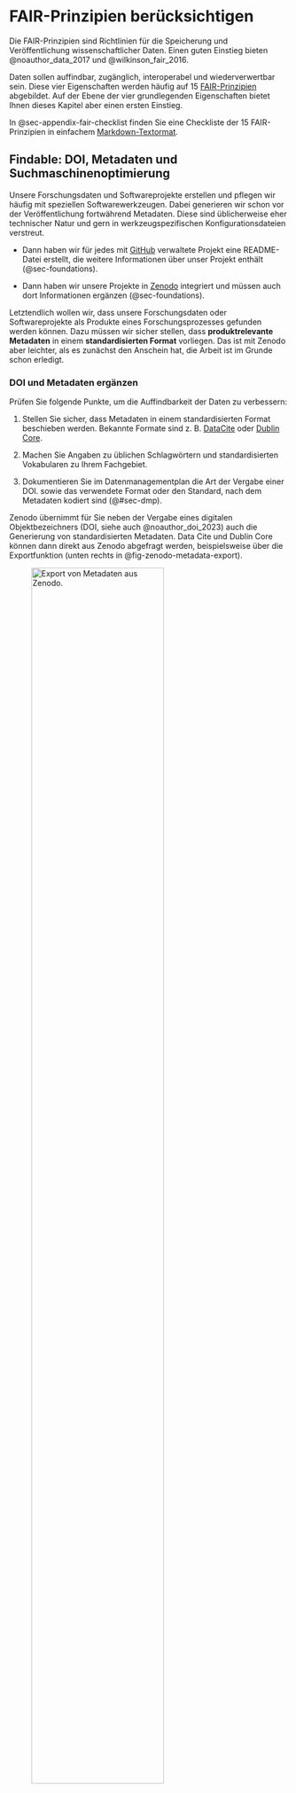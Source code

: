 # FAIR-Prinzipien berücksichtigen {#sec-fair}

Die FAIR-Prinzipien sind Richtlinien für die Speicherung und Veröffentlichung wissenschaftlicher Daten. Einen guten Einstieg bieten @noauthor_data_2017 und @wilkinson_fair_2016. 

Daten sollen auffindbar, zugänglich, interoperabel und wiederverwertbar sein. Diese vier Eigenschaften werden häufig auf 15 [FAIR-Prinzipien](https://forschungsdaten.info/themen/veroeffentlichen-und-archivieren/faire-daten/) abgebildet. Auf der Ebene der vier grundlegenden Eigenschaften bietet Ihnen dieses Kapitel aber einen ersten Einstieg.

::: {.callout-note}
In @sec-appendix-fair-checklist finden Sie eine Checkliste der 15 FAIR-Prinzipien in einfachem [Markdown-Textormat](https://www.markdownguide.org/basic-syntax/).
:::

## Findable: DOI, Metadaten und Suchmaschinenoptimierung

Unsere Forschungsdaten und Softwareprojekte erstellen und pflegen wir häufig mit speziellen Softwarewerkzeugen. Dabei generieren wir schon vor der Veröffentlichung fortwährend Metadaten. Diese sind üblicherweise eher technischer Natur und gern in werkzeugspezifischen Konfigurationsdateien verstreut.
 
- Dann haben wir für jedes mit [GitHub](https://github.com) verwaltete Projekt eine README-Datei erstellt, die weitere Informationen über unser Projekt enthält (@sec-foundations).
 
- Dann haben wir unsere Projekte in [Zenodo](https://zenodo.org) integriert und müssen auch dort Informationen ergänzen (@sec-foundations).

Letztendlich wollen wir, dass unsere Forschungsdaten oder Softwareprojekte als Produkte eines Forschungsprozesses gefunden werden können. Dazu müssen wir sicher stellen, dass **produktrelevante Metadaten** in einem **standardisierten Format** vorliegen. Das ist mit Zenodo aber leichter, als es zunächst den Anschein hat, die Arbeit ist im Grunde schon erledigt.

### DOI und Metadaten ergänzen

Prüfen Sie folgende Punkte, um die Auffindbarkeit der Daten zu verbessern:

  1. Stellen Sie sicher, dass Metadaten in einem standardisierten Format beschieben werden. Bekannte Formate sind z. B. [DataCite](https://schema.datacite.org/) oder [Dublin Core](https://www.dublincore.org/).
  
  2. Machen Sie Angaben zu üblichen Schlagwörtern und standardisierten Vokabularen zu Ihrem Fachgebiet.
  
  3. Dokumentieren Sie im Datenmanagementplan die Art der Vergabe einer DOI. sowie das verwendete Format oder den Standard, nach dem Metadaten kodiert sind (@#sec-dmp).

Zenodo übernimmt für Sie neben der Vergabe eines digitalen Objektbezeichners (DOI, siehe auch @noauthor_doi_2023) auch die Generierung von standardisierten Metadaten. Data Cite und Dublin Core können dann direkt aus Zenodo abgefragt werden, beispielsweise über die Exportfunktion (unten rechts in @fig-zenodo-metadata-export).

![Export von Metadaten aus Zenodo.](img/zenodo-metadata-export.png){#fig-zenodo-metadata-export width=75%}

::: {.callout-note}
In @sec-appendix-metadata finden Sie die Metadaten zu diesem Dokument in den Formaten [DataCite JSON](https://schema.datacite.org/) und [Dublin Core XML](https://www.dublincore.org/).
:::

**Ergänzen Sie bei Bedarf im DMP:** 

```md
**Metadatenformat**:  
- [z. B. DataCite, Dublin Core]  

**Beschreibung der Daten**:  
- Jede Datei wird durch eine README-Datei dokumentiert, die Informationen über:  
   - Den Inhalt  
   - Die Erhebungsmethodik  
   - Verwendete Software oder Tools enthält.
- Schlagwörter: [Themenrelevante Begriffe, z. B. "Machine Learning", "Umweltdaten"]  

**DOI-Zuweisung**:  
- Die Veröffentlichung erfolgt mit einem DOI über Zenodo.
```

### Suchmaschinen unterstützen

- GitHub-Projekte werden in der Regel von GitHub automatisch indexiert, so dass sie besser gefunden werden können. 
  
- Zusätzlich sollten Sie keine unnötigen `.gitignore`-[Einstellungen](https://git-scm.com/book/en/v2/Git-Basics-Recording-Changes-to-the-Repository#_ignoring) in GitHub verwenden.

## Accessible: Langfristige Zugänglichkeit sicherstellen

- Ergänzen Sie im Datenmanagementplan explizit Angaben zur langfristigen Speicherung über Zenodo und dass die Daten öffentlich zugänglich sind ([Open Access](https://de.wikipedia.org/wiki/Open_Access)).

- Zeitliche Einschränkungen des Zugriffs können über die den so genannten [Embargo-Status](https://about.zenodo.org/policies/) in Zenodo geregelt werden.

**Ergänzen Sie bei Bedarf im DMP:** 

```md
**Zugänglichkeit**:  
- Die Daten sind über Zenodo öffentlich zugänglich (Open Access).  
- Der DOI garantiert die dauerhafte Verfügbarkeit.  
- Einschränkungen: Einschränkungen des Zugriffs werden über Embargo-Status Optionen von Zenodo geregelt.
```

## Interoperable: Datenformate und Standards beschreiben

- Verwenden Sie für Ihre Daten Dateiformate, die eine möglichst einfache maschinelle Verarbeitung erlauben. 

	- Es bieten sich offene Formate wie z. B. CSV gemäß @hausenblas_uri_2014 und JSON gemäß @charollais_ecma-404_nodate an.

  - Verzichten Sie auf proprietäre Formate wie z. B. Microsoft Excel (`.xlsx`-Dateien).

- Nennen Sie die verwendeten Standards für Daten und Metadaten wie z. B. [DataCite](https://schema.datacite.org/), [Dublin Core](https://www.dublincore.org/specifications/dublin-core/) oder [JSON-Schema](https://json-schema.org/).

- Nennen Sie Ontologien oder kontrollierte Vokabulare zur Standardisierung von Fachbegriffen, z. B. [MeSH](https://www.nlm.nih.gov/mesh/meshhome.html), [AGROVOC](https://www.fao.org/agrovoc/).

**Ergänzen Sie bei Bedarf im DMP:** 

```md
**Interoperabilität:**  
- Daten werden in offenen Formaten gespeichert (siehe Abschnitt 2, Arten und Umfang der Daten)
- Metadaten-Standards: DataCite für Beschreibung und DOI-Referenzierung  
- Ontologien oder kontrollierte Vokabulare zur Standardisierung von Begriffen: Verwendung von [z. B. MeSH, AGROVOC] 
```

## Reusable: Dokumentation und Lizenzierung beschreiben

Ohne Angabe einer Lizenz können Ihre Daten nicht weiterverwendet werden. Weit verbreitet und üblich sind die Lizenz [CC-BY 4.0](https://creativecommons.org/licenses/by/4.0/) für Dokumente und die [MIT-Lizenz](https://opensource.org/license/mit) für ausführbaren Programmcode und Softwareprojekte. 

Als recht freizügige Lizenz bietet die MIT-Lizenz ein geringes Risiko im Zusammenspiel mit anderen Lizenzen. Beispielsweise erlaubt sie die Wiederverwendung von Code in proprietärer Software. Creative-Commons-(CC)-Lizenzen sind dagegen nicht für die Nutzung in Software oder Hardware empfohlen (@bals_top_2024). 

Da Veröffentlichungen von Forschungsdaten häufig auch ausführbaren Code wie z.B. Python-Skripte beinhalten, bevorzugen wir im Zweifelsfall die MIT-Lizenz.

**Ergänzen Sie bei Bedarf im DMP:** 

```md
**Wiederverwendbarkeit:**  
- Lizenz: [z. B. MIT, erlaubt die Nachnutzung auch in proprietärer Software unter der Bedingung der Namensnennung]  
- Vollständige Dokumentation der Daten: [Methoden, Kontext, verwendete Software wie z. B. Python-Skripte mit spezifischen Bibliotheksversionen]
- Anleitungen für die Nachnutzung: [z. B. siehe README-Datei]
```

## README-Datei und Zugriff auf Metadaten

Falls Metadaten generiert werden, können Sie darauf auch in der README-Datei verweisen. Verwenden Sie Zenodo, genügt ein Verweis auf den DOI, der auf Zenodo verweist.

- Menschliche Nutzer können standardisierte Metadaten aus Zenodo exportieren (@fig-zenodo-metadata-export).

- Der softwaretechnische Zugriff auf Metadaten kann mittels Python-Skripte über die [Zenodo-API](https://developers.zenodo.org) realisiert werden.

**Ergänzen Sie bei Bedarf in der README-Datei:**

```md
## Metadata
The dataset is described using the DataCite metadata schema. Key elements include:  
- **Title**: Title of the dataset.  
- **Author(s)**: Name(s) of the contributors.  
- **Keywords**: Relevant keywords for discoverability.  
- **Description**: Detailed dataset description, including methodology and tools.  
- **License**: MIT  
- **DOI**: [Zenodo DOI link].
```
